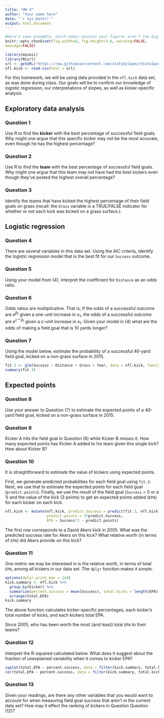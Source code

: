 ```yaml
---
title: "HW 4"
author: "Your name here"
date: "`r Sys.Date()`"
output: html_document
---
```


```r
#Here's some preamble, which makes ensures your figures aren't too big
knitr::opts_chunk$set(fig.width=6, fig.height=3.6, warning=FALSE,
message=FALSE)
```

```r
library(mosaic)
library(RCurl)
url <- getURL("https://raw.githubusercontent.com/statsbylopez/StatsSports/master/Kickers.csv")
nfl.kick <- read.csv(text = url)
```

For this homework, we will be using data provided in the `nfl.kick` data set, as was done during class. Our goals will be to confirm our knowledge of logistic regression, our interpretations of slopes, as well as kicker-specific analysis. 

## Exploratory data analysis


### Question 1

Use R to find the **kicker** with the best percentage of successful field goals. Why might one argue that this specific kicker may not be the most accurate, even though he has the highest percentage?


### Question 2

Use R to find the **team** with the best percentage of successful field goals. Why might one argue that this team may not have had the best kickers even though they've posted the highest overall percentage?


### Question 3

Identify the teams that have kicked the highest percentage of their field goals on grass (recall: the `Grass` variable is a TRUE/FALSE indicator for whether or not each kick was kicked on a grass surface.).



## Logistic regression


### Question 4

There are several variables in this data set. Using the AIC criteria, identify the logistic regression model that is the best fit for our `Success` outcome. 


### Question 5

Using your model from (4), interpret the coefficient for `Distance` as an odds ratio.


### Question 6


Odds ratios are multiplicative. That is, if the odds of a successful outcome are $e^{\beta_1}$ given a one-unit increase in $x_1$, the odds of a successful outcome are $e^{c*\beta_1}$ given a $c$-unit increase in $x_1$. Given your model in (4) what are the odds of making a field goal that is 10 yards longer?



### Question 7


Using the model below, estimate the probability of a successful 40-yard field goal, kicked on a non-grass surface in 2015. 


```r
fit.3 <- glm(Success ~ Distance + Grass + Year, data = nfl.kick, family ="binomial")
summary(fit.3)
```



## Expected points


### Question 8


Use your answer to Question (7) to estimate the expected points of a 40-yard field goal, kicked on a non-grass surface in 2015. 


### Question 9


Kicker A hits the field goal in Question (8) while Kicker B misses it. How many expected points has Kicker A added to his team given this single kick? How about Kicker B?


### Question 10


It is straightforward to estimate the value of kickers using expected points. 



First, we generate predicted probabilities for each field goal using `fit.3`. Next, we use that to estimate the expected points for each field goal (`predict.points`). Finally, we use the result of the field goal (`Success` = 0 or a 1) and the value of the kick (3 points) to get an expected points added (`EPA`) for each kicker on each kick. 

```r
nfl.kick <- mutate(nfl.kick, predict.Success = predict(fit.3, nfl.kick, type = "response"),
                   predict.points = 3*predict.Success, 
                   EPA = Success*3 - predict.points)
```

The first row corresponds to a David Akers kick in 2005. What was the predicted success rate for Akers on this kick?  What relative worth (in terms of `EPA`) did Akers provide on this kick?


### Question 11

One metric we may be interested in is the relative worth, in terms of total `EPA`, among all kickers in our data set. The `dplyr` function makes it simple.


```r
options(dplyr.print_max = 1e9)
kick.summary <- nfl.kick %>%
  group_by(Kicker) %>%
  summarize(percent.success = mean(Success), total.kicks = length(EPA), total.EPA = sum(EPA)) %>%
  arrange(total.EPA)
kick.summary
```

The above function calculates kicker-specific percentages, each kicker's total number of kicks, and each kickers total EPA. 

Since 2005, who has been worth the most (and least) total `EPA` to their teams?



### Question 12

Interpret the R-squared calculated below. What does it suggest about the fraction of unexplained variability when it comes to kicker EPA?

```r
xyplot(total.EPA ~ percent.success, data = filter(kick.summary, total.kicks >=50 ))
cor(total.EPA ~ percent.success, data = filter(kick.summary, total.kicks >=50 ))^2
```


### Question 13

Given your readings, are there any other variables that you would want to account for when measuring field goal success that aren't in the current data set? How may it effect the ranking of kickers in Question Question (12)? 


